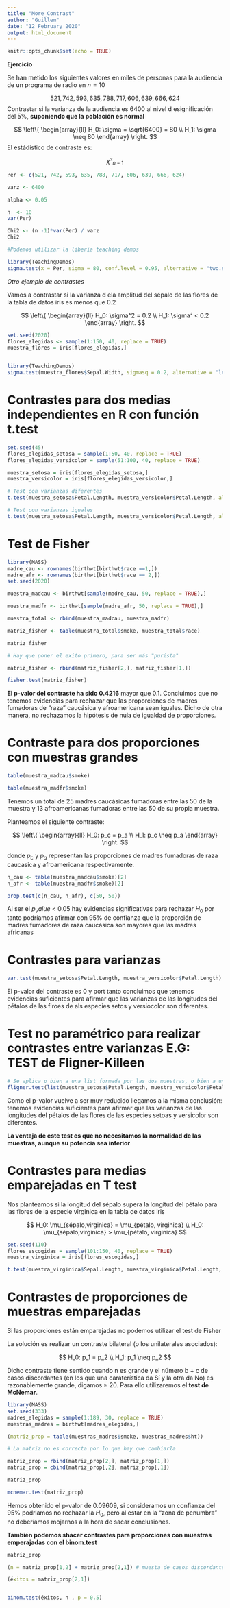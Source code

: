 ```yaml
---
title: "More_Contrast"
author: "Guillem"
date: "12 February 2020"
output: html_document
---
```


```r
knitr::opts_chunk$set(echo = TRUE)
```

**Ejercicio**

Se han metido los siguientes valores en miles de personas para la audiencia de un programa de radio en $n = 10$

$$521, 742, 593, 635, 788, 717, 606, 639, 666, 624$$
Contrastar si la varianza de la audiencia es 6400 al nivel d esignificación del 5%, **suponiendo que la población es normal**

$$
\left\{
\begin{array}{ll}
H_0: \sigma = \sqrt{6400} = 80
\\
H_1: \sigma \neq 80
\end{array}
\right.
$$
El estádistico de contraste es:

$$ \chi²_{n-1}$$
```r
Per <- c(521, 742, 593, 635, 788, 717, 606, 639, 666, 624)

varz <- 6400

alpha <- 0.05

n  <- 10
var(Per)

Chi2 <- (n -1)*var(Per) / varz
Chi2

#Podemos utilizar la liberia teaching demos

library(TeachingDemos)
sigma.test(x = Per, sigma = 80, conf.level = 0.95, alternative = "two.sided")

```
*Otro ejemplo de contrastes*

Vamos a contrastar si la varianza d ela amplitud del sépalo de las flores de la tabla de datos iris es menos que 0.2

$$
\left\{
\begin{array}{ll}
H_0: \sigma^2 = 0.2 \\
H_1: \sigma² < 0.2
\end{array}
\right.
$$

```r
set.seed(2020)
flores_elegidas <- sample(1:150, 40, replace = TRUE)
muestra_flores = iris[flores_elegidas,]


library(TeachingDemos)
sigma.test(muestra_flores$Sepal.Width, sigmasq = 0.2, alternative = "less")
```

# Contrastes para dos medias independientes en R con función t.test

```r
set.seed(45)
flores_elegidas_setosa = sample(1:50, 40, replace = TRUE)
flores_elegidas_versicolor = sample(51:100, 40, replace = TRUE)

muestra_setosa = iris[flores_elegidas_setosa,]
muestra_versicolor = iris[flores_elegidas_versicolor,]

# Test con varianzas diferentes
t.test(muestra_setosa$Petal.Length, muestra_versicolor$Petal.Length, alternative = 'two.side')

# Test con varianzas iguales
t.test(muestra_setosa$Petal.Length, muestra_versicolor$Petal.Length, alternative = 'two.side', var.equal = TRUE)

```

# Test de Fisher 

```r
library(MASS)
madre_cau <- rownames(birthwt[birthwt$race ==1,])
madre_afr <- rownames(birthwt[birthwt$race == 2,])
set.seed(2020)

muestra_madcau <- birthwt[sample(madre_cau, 50, replace = TRUE),]

muestra_madfr <- birthwt[sample(madre_afr, 50, replace = TRUE),]

muestra_total <- rbind(muestra_madcau, muestra_madfr)

matriz_fisher <- table(muestra_total$smoke, muestra_total$race)

matriz_fisher

# Hay que poner el exito primero, para ser más "purista"

matriz_fisher <- rbind(matriz_fisher[2,], matriz_fisher[1,])

fisher.test(matriz_fisher)

```
**El p-valor del contraste ha sido 0.4216** mayor que 0.1. Concluimos que no tenemos evidencias para rechazar que las proporciones de madres fumadoras de "raza" caucásica y afroamericana sean iguales. Dicho de otra manera, no rechazamos la hipótesis de nula de igualdad de proporciones.

# Contraste para dos proporciones con muestras grandes

```r
table(muestra_madcau$smoke)

table(muestra_madfr$smoke)

```
Tenemos un total de 25 madres caucásicas fumadoras entre las 50 de la muestra y 13 afroamericanas fumadoras entre las 50 de su propia muestra.

Planteamos el siguiente contraste:

$$
\left\{
\begin{array}{ll}
H_0: p_c = p_a \\
H_1: p_c \neq p_a
\end{array}
\right.
$$

donde $p_c$ y $p_a$ representan las proporciones de madres fumadoras de raza caucasica y afroamericana respectivamente.

```r
n_cau <- table(muestra_madcau$smoke)[2]
n_afr <- table(muestra_madfr$smoke)[2]

prop.test(c(n_cau, n_afr), c(50, 50))
```
Al ser el $p_value$ < 0.05 hay evidencias significativas para rechazar $H_0$ por tanto podríamos afirmar con 95% de confianza que la proporción de madres fumadores de raza caucásica son mayores que las madres africanas

# Contrastes para varianzas

```r
var.test(muestra_setosa$Petal.Length, muestra_versicolor$Petal.Length)
```
El p-valor del contraste es 0 y port tanto concluimos que tenemos evidencias suficientes para afirmar que las varianzas de las longitudes del pétalos de las flroes de als especies setos y versiocolor son diferentes.

# Test no paramétrico para realizar contrastes entre varianzas E.G: TEST de Fligner-Killeen

```r
# Se aplica o bien a una list formada por las dos muestras, o bien a una fórmula que separe un vector numérico en las dos muestras por medio de un factor de dos niveles
fligner.test(list(muestra_setosa$Petal.Length, muestra_versicolor$Petal.Length))
```
Como el p-valor vuelve a ser muy reducido llegamos a la misma conclusión: tenemos evidencias suficientes para afirmar que las varianzas de las longitudes del pétalos de las flores de las especies setoas y versicolor son diferentes.

**La ventaja de este test es que no necesitamos la normalidad de las muestras, aunque su potencia sea inferior**

# Contrastes para medias emparejadas en T test

Nos planteamos si la longitud del sépalo supera la longitud del pétalo para las flores de la especie virginica en la tabla de datos iris


$$
H_0: \mu_{sépalo,virginica} = \mu_{pétalo, virginica} \\
H_0: \mu_{sépalo,virginica} > \mu_{pétalo, virginica}
$$


```r
set.seed(110)
flores_escogidas = sample(101:150, 40, replace = TRUE)
muestra_virginica = iris[flores_escogidas,]

t.test(muestra_virginica$Sepal.Length, muestra_virginica$Petal.Length, paired = TRUE, alternative = "greater")

```

# Contrastes de proporciones de muestras emparejadas

Si las proporciones están emparejadas no podemos utilizar el test de Fisher

La solución es realizar un contraste bilateral (o los unilaterales asociados):

$$
H_0: p_1 = p_2 \\
H_1: p_1 \neq p_2
$$

Dicho contraste tiene sentido cuando n es grande y el número b + c de casos discordantes (en los que una caraterística da Sí y la otra da No) es razonablemente grande, digamos $\geq$ 20.
Para ello utilizaremos el **test de McNemar**.

```r
library(MASS)
set.seed(333)
madres_elegidas = sample(1:189, 30, replace = TRUE)
muestras_madres = birthwt[madres_elegidas,]

(matriz_prop = table(muestras_madres$smoke, muestras_madres$ht))

# La matriz no es correcta por lo que hay que cambiarla

matriz_prop = rbind(matriz_prop[2,], matriz_prop[1,])
matriz_prop = cbind(matriz_prop[,2], matriz_prop[,1])

matriz_prop

mcnemar.test(matriz_prop)

```
Hemos obtenido el p-valor de 0.09609, si consideramos un confianza del 95% podriamos no rechazar la $H_0$, pero al estar en la "zona de penumbra" no deberíamos mojarnos a la hora de sacar conclusiones.

**También podemos shacer contrastes para proporciones con muestras emperajadas con el binom.test**

```r
matriz_prop 

(n = matriz_prop[1,2] + matriz_prop[2,1]) # muesta de casos discordantes

(éxitos = matriz_prop[2,1])


binom.test(éxitos, n , p = 0.5)
```

